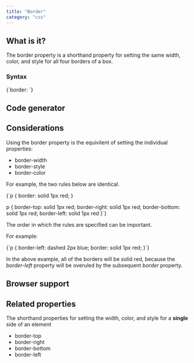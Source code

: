 ```yaml
---
title: "Border"
category: "css"
---
```



## What is it?

The border property is a shorthand property for setting the same width, color, and style for all four borders of a box.

### Syntax

<SyntaxHighlighter language="css" useInlineStyles={false}>
  {`border: <border-style> <border-width> <border-color>`}
</SyntaxHighlighter>

## Code generator

<CssBorderGenerator />

## Considerations

Using the border property is the equivilent of setting the individual properties:

- <Link to="/css/properties/border-width">border-width</Link>
- <Link to="/css/properties/border-style">border-style</Link>
- <Link to="/css/properties/border-color">border-color</Link>

For example, the two rules below are identical.

<SyntaxHighlighter language="css" useInlineStyles={false}>
  {`p {
  border: solid 1px red;
}
  
p {
  border-top: solid 1px red;
  border-right: solid 1px red;
  border-bottom: solid 1px red;
  border-left: solid 1px red
}`}
</SyntaxHighlighter>

The order in which the rules are specified can be important.

For example:

<SyntaxHighlighter language="css" useInlineStyles={false}>
  {`p {
  border-left: dashed 2px blue;
  border: solid 1px red;
}`}
</SyntaxHighlighter>

In the above example, all of the borders will be solid red, because the *border-left* property will be overuled by the subsequent *border* property.

## Browser support

## Related properties

The shorthand properties for setting the width, color, and style for a **single** side of an element

- <Link to="/css/properties/border-top">border-top</Link>
- <Link to="/css/properties/border-right">border-right</Link>
- <Link to="/css/properties/border-bottom">border-bottom</Link>
- <Link to="/css/properties/border-left">border-left</Link>

